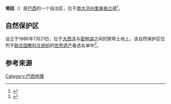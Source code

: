 {{Infobox settlement
|official_name          = 塔因
|native_name            = {{lang|pr|Taim}}
|other_name             =
|settlement_type        = 自治区
|image_skyline          = Taim 01.JPG
|imagesize              = 
|image_caption          = 
|pushpin_map            = Brazil
|pushpin_label_position = right
|pushpin_map_caption    = 塔因位于巴西的位置
|subdivision_type       = 国家
|subdivision_name       = {{flag|Brazil}}
|subdivision_type1       = [[巴西行政区划|州]]
|subdivision_name1       = [[南大河州|南大河州]]
|subdivision_type2      = 市镇 (巴西)
|subdivision_name2      = [[里奥格兰德_(南里奥格兰德州)|里奥格兰德]]
|leader_title           = 
|leader_name            =
|established_title      = 
|established_date       = 
|area_total_km2         = 
|population_as_of       = 2000
|population_total       = 1500<ref>{{cite web|url=ftp://ftp.ibge.gov.br/Censos/Censo_Demografico_2000/Dados_do_Universo/Meso_Microregioes_Distritos_Subdistritos_Bairros/Rio_Grande_do_Sul.zip|title=Censo Demográfico 2000|author=Instituto Brasileiro de Geografia e Estatística|data=|access-date=2012-02-09}}</ref>
|population_density_km2 =
|blank1_name            = [[柯本气候分类法|气候]]
|blank1_info            = [[副热带湿润气候|副热带湿润气候]]
| timezone               ={{tsl|en|Time in Brazil||巴西时间}}
| utc_offset             = -3
| timezone_DST           =巴西时间
| utc_offset_DST         = -2
|coordinates            = {{coord|32|32|24|S|52|32|24|W|display=inline,title}}
|elevation_m            = 6
|postal_code_type       = 邮政编码
|postal_code            = 96500
|area_code_type         = 
|area_code              = 
|website                = 
}} 
'''塔因'''（{{lang-pt|Taim}}）是[[巴西|巴西]]的一个自治区，位于[[南大河州|南大河州]][[里奥格兰德_(南里奥格兰德州)|里奥格兰德]]<ref>{{cite web|url=http://biblioteca.ibge.gov.br/visualizacao/dtbs/riograndedosul/riogrande.pdf|title=O histórico de Rio Grande|author=Instituto Brasileiro de Geografia e Estatística|data=|publish=|access-date=2012-02-09|archive-date=2018-12-11|archive-url=https://web.archive.org/web/20181211094043/https://biblioteca.ibge.gov.br/visualizacao/dtbs/riograndedosul/riogrande.pdf|dead-url=no}}</ref>。

==自然保护区==
{{tsl|en|Taim Ecological Station||塔因自然保护区}}设立于1986年7月21日，位于[[大西洋|大西洋]]与[[密林湖|密林湖]]之间的狭窄土地上。该自然保护区位列于[[联合国教育、科学及文化组织|联合国教科文组织]]的[[世界遗产|世界遗产]]备选名单中<ref>{{cite web|url=http://whc.unesco.org/en/tentativelists/state=br|title=Tentative Lists|author=UNESCO|access-date=2017-07-16|archive-date=2020-12-13|archive-url=https://web.archive.org/web/20201213010305/https://whc.unesco.org/en/tentativelists/state=br|dead-url=no}}</ref>。

==参考来源==
{{reflist}}

{{southAm-geo-stub}}

[[Category:巴西地理|Category:巴西地理]]